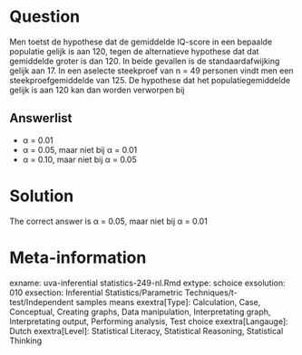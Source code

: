 Question
========

Men toetst de hypothese dat de gemiddelde IQ-score in een bepaalde populatie gelijk is aan 120, tegen de alternatieve hypothese dat dat gemiddelde groter is dan 120. In beide gevallen is de standaardafwijking gelijk aan 17. In een aselecte steekproef van n = 49 personen vindt men een steekproefgemiddelde van 125. De hypothese dat het populatiegemiddelde gelijk is aan 120 kan dan worden verworpen bij

Answerlist
----------
* &alpha; = 0.01
* &alpha; = 0.05, maar niet bij &alpha; = 0.01
* &alpha; = 0.10, maar niet bij &alpha; = 0.05

Solution
========

The correct answer is  &alpha; = 0.05, maar niet bij &alpha; = 0.01

Meta-information
================
exname: uva-inferential statistics-249-nl.Rmd
extype: schoice
exsolution: 010
exsection: Inferential Statistics/Parametric Techniques/t-test/Independent samples means
exextra[Type]: Calculation, Case, Conceptual, Creating graphs, Data manipulation, Interpretating graph, Interpretating output, Performing analysis, Test choice
exextra[Langauge]: Dutch
exextra[Level]: Statistical Literacy, Statistical Reasoning, Statistical Thinking
